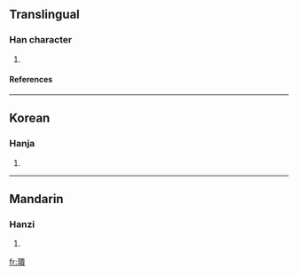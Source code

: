 ==Translingual==
===Han character===
{{Han char|rn=96|rad=玉|as=12|sn=16|four=|canj=一土中一金 (MGLMC)}}
# {{defn|Han|sort=玉12}}
====References====
{{Han ref|kx=0742.080|dkj=21244|dj=1151.210|hdz=21137.130|uh=749D|ud=29853}}

----
==Korean==
===Hanja===
{{ko-hanja|hangeul=괴|eumhun=|rv=goe|mr=koe|y=koy}}
# {{defn|Korean}}

----
==Mandarin==
===Hanzi===
{{cmn-hanzi|pin=[[gūi]] (gui1)|wg=kuei<sup>1</sup>}}
# {{defn|Mandarin}}

[[fr:璝]]